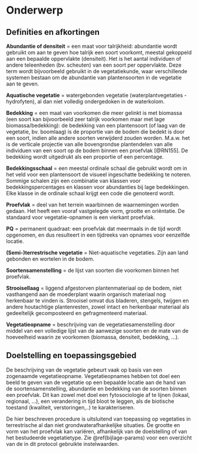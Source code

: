 # Onderwerp

## Definities en afkortingen

**Abundantie of densiteit** = een maat voor talrijkheid: abundantie wordt
gebruikt om aan te geven hoe talrijk een soort voorkomt, meestal gekoppeld aan
een bepaalde oppervlakte (densiteit). Het is het aantal individuen of andere
teleenheden (bv. scheuten) van een soort per oppervlakte. Deze term wordt
bijvoorbeeld gebruikt in de vegetatiekunde, waar verschillende systemen bestaan
om de abundantie van plantensoorten in de vegetatie aan te geven.

**Aquatische vegetatie** = watergebonden vegetatie (waterplantvegetaties -
hydrofyten), al dan niet volledig ondergedoken in de waterkolom.

**Bedekking** = een maat van voorkomen die meer gelinkt is met biomassa (een
soort kan bijvoorbeeld zeer talrijk voorkomen maar met lage biomassa/bedekking):
de bedekking van een plantensoort (of laag van de vegetatie, bv. boomlaag) is de
proportie van de bodem die bedekt is door een soort, indien alle andere soorten
verwijderd zouden worden. M.a.w. het is de verticale projectie van alle
bovengrondse plantendelen van alle individuen van een soort op de bodem binnen
een proefvlak [@RN155]. De bedekking wordt uitgedrukt als een proportie of
een percentage.

**Bedekkingsschaal** = een meestal ordinale schaal die gebruikt wordt om in het
veld voor een plantensoort de visueel ingeschatte bedekking te noteren. Sommige
schalen zijn een combinatie van klassen voor bedekkingspercentages en klassen
voor abundanties bij lage bedekkingen. Elke klasse in de ordinale schaal krijgt
een code die genoteerd wordt.

**Proefvlak** = deel van het terrein waarbinnen de waarnemingen worden gedaan.
Het heeft een vooraf vastgelegde vorm, grootte en oriëntatie. De standaard voor
vegetatie-opnamen is een vierkant proefvlak.

**PQ** = permanent quadraat: een proefvlak dat meermaals in de tijd wordt
opgenomen, en dus resulteert in een tijdreeks van opnames voor eenzelfde
locatie.

**(Semi-)terrestrische vegetatie** = Niet-aquatische vegetaties. Zijn aan land
gebonden en wortelen in de bodem.

**Soortensamenstelling** = de lijst van soorten die voorkomen binnen het
proefvlak.

**Strooisellaag** = liggend afgestorven plantenmateriaal op de bodem, niet
vasthangend aan de moederplant waarin organisch materiaal nog herkenbaar te
vinden is. Strooisel omvat dus bladeren, stengels, twijgen en andere houtachtige
plantenresten, zowel intact en herkenbaar materiaal als gedeeltelijk
gecomposteerd en gefragmenteerd materiaal.

**Vegetatieopname** = beschrijving van de vegetatiesamenstelling door middel van
een volledige lijst van de aanwezige soorten en de mate van de hoeveelheid
waarin ze voorkomen (biomassa, densiteit, bedekking, ...).

## Doelstelling en toepassingsgebied

De beschrijving van de vegetatie gebeurt vaak op basis van een zogenaamde
vegetatieopname. Vegetatieopnames hebben tot doel een beeld te geven van de
vegetatie op een bepaalde locatie aan de hand van de soortensamenstelling,
abundantie en bedekking van de soorten binnen een proefvlak. Dit kan zowel met
doel een fytosociologie af te lijnen (lokaal, regionaal, ...), een verandering
in tijd bloot te leggen, als de biotische toestand (kwaliteit, verstoringen,..)
te karakteriseren.

De hier beschreven procedure is uitsluitend van toepassing op vegetaties in
terrestrische al dan niet grondwaterafhankelijke situaties. De grootte en vorm
van het proefvlak kan variëren, afhankelijk van de doelstelling of van het
bestudeerde vegetatietype. Zie \@ref(bijlage-params) voor een overzicht van de
in dit protocol gebruikte instelwaarden.

